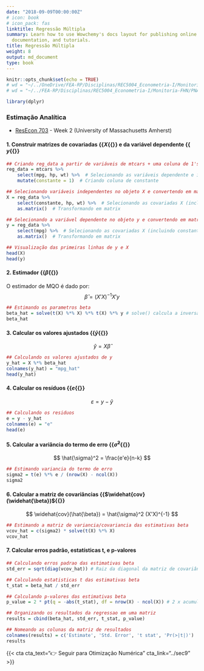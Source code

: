 ```yaml
---
date: "2018-09-09T00:00:00Z"
# icon: book
# icon_pack: fas
linktitle: Regressão Múltipla
summary: Learn how to use Wowchemy's docs layout for publishing online courses, software
  documentation, and tutorials.
title: Regressão Múltipla
weight: 8
output: md_document
type: book
---
```


```r
knitr::opts_chunk$set(echo = TRUE)
# wd = "~/../OneDrive/FEA-RP/Disciplinas/REC5004_Econometria-I/Monitoria-FHN/PNADc" # Aspire
# wd = "~/../FEA-RP/Disciplinas/REC5004_Econometria-I/Monitoria-FHN/PNADc" # Nitro
```


```r
library(dplyr)
```


### Estimação Analítica
- [ResEcon 703](https://github.com/woerman/ResEcon703) - Week 2 (University of Massachusetts Amherst)

#### 1. Construir matrizes de covariadas {{<math>}}$X${{</math>}} e da variável dependente {{<math>}}$y${{</math>}}
```r
## Criando reg_data a partir de variáveis de mtcars + uma coluna de 1's (p/ constante)
reg_data = mtcars %>%
    select(mpg, hp, wt) %>%  # Selecionando as variáveis dependente e independentes
    mutate(constante = 1)  # Criando coluna de constante

## Selecionando variáveis independentes no objeto X e convertendo em matriz (n x k)
X = reg_data %>%
    select(constante, hp, wt) %>%  # Selecionando as covariadas X (incluindo constante)
    as.matrix()  # Transformando em matrix

## Selecionando a variável dependente no objeto y e convertendo em matriz (n x 1)
y = reg_data %>%
    select(mpg) %>%  # Selecionando as covariadas X (incluindo constante)
    as.matrix()  # Transformando em matrix

## Visualização das primeiras linhas de y e X
head(X)
head(y)
```


#### 2. Estimador {{<math>}}$\hat{\beta}${{</math>}}
O estimador de MQO é dado por:
$$ \hat{\beta} = (X'X)^{-1} X' y $$

```r
## Estimando os parametros beta
beta_hat = solve(t(X) %*% X) %*% t(X) %*% y # solve() calcula a inversa
beta_hat
```


#### 3. Calcular os valores ajustados {{<math>}}$\hat{y}${{</math>}}
$$ \hat{y} = X\hat{\beta} $$
```r
## Calculando os valores ajustados de y
y_hat = X %*% beta_hat
colnames(y_hat) = "mpg_hat"
head(y_hat)
```


#### 4. Calcular os resíduos {{<math>}}$e${{</math>}}
$$ \varepsilon = y - \hat{y} $$
```r
## Calculando os residuos
e = y - y_hat
colnames(e) = "e"
head(e)
```


#### 5. Calcular a variância do termo de erro {{<math>}}$\hat{\sigma}^2${{</math>}}
$$ \hat{\sigma}^2 = \frac{e'e}{n-k} $$
```r
## Estimando variancia do termo de erro
sigma2 = t(e) %*% e / (nrow(X) - ncol(X))
sigma2
```


#### 6. Calcular a matriz de covariâncias {{<math>}}$\widehat{cov}(\widehat{\beta})${{</math>}}
$$ \widehat{cov}(\hat{\beta}) = \hat{\sigma}^2 (X'X)^{-1} $$
```r
## Estimando a matriz de variancia/covariancia das estimativas beta
vcov_hat = c(sigma2) * solve(t(X) %*% X)
vcov_hat
```


#### 7. Calcular erros padrão, estatísticas t, e p-valores
```r
## Calculando erros padrao das estimativas beta
std_err = sqrt(diag(vcov_hat)) # Raiz da diagonal da matriz de covariâncias

## Calculando estatisticas t das estimativas beta
t_stat = beta_hat / std_err

## Calculando p-valores das estimativas beta
p_value = 2 * pt(q = -abs(t_stat), df = nrow(X) - ncol(X)) # 2 x acumulada até estatística t negativa

## Organizando os resultados da regressao em uma matriz
results = cbind(beta_hat, std_err, t_stat, p_value)

## Nomeando as colunas da matriz de resultados
colnames(results) = c('Estimate', 'Std. Error', 't stat', 'Pr(>|t|)')
results
```




{{< cta cta_text="👉 Seguir para Otimização Numérica" cta_link="../sec9" >}}
